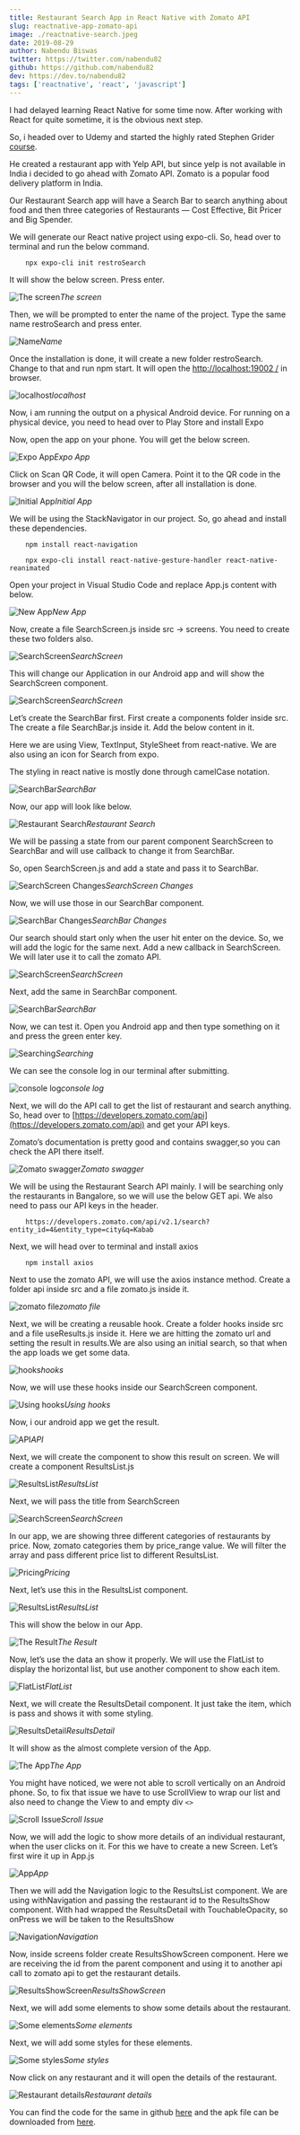 ```yaml
---
title: Restaurant Search App in React Native with Zomato API
slug: reactnative-app-zomato-api
image: ./reactnative-search.jpeg
date: 2019-08-29
author: Nabendu Biswas
twitter: https://twitter.com/nabendu82
github: https://github.com/nabendu82
dev: https://dev.to/nabendu82
tags: ['reactnative', 'react', 'javascript']
---
```


I had delayed learning React Native for some time now. After working with React for quite sometime, it is the obvious next step.

So, i headed over to Udemy and started the highly rated Stephen Grider [course](https://www.udemy.com/the-complete-react-native-and-redux-course/).

He created a restaurant app with Yelp API, but since yelp is not available in India i decided to go ahead with Zomato API. Zomato is a popular food delivery platform in India.

Our Restaurant Search app will have a Search Bar to search anything about food and then three categories of Restaurants — Cost Effective, Bit Pricer and Big Spender.

We will generate our React native project using expo-cli. So, head over to terminal and run the below command.

<div style={{ padding: '10px 0', backgroundColor: '#F2F2F2', overflowX: 'auto' }}>

```
    npx expo-cli init restroSearch
```

</div>

It will show the below screen. Press enter.

![The screen](https://res.cloudinary.com/dxkxvfo2o/image/upload/v1590384928/RestaurantSearch/1_pbu9sg.png)*The screen*

Then, we will be prompted to enter the name of the project. Type the same name restroSearch and press enter.

![Name](https://res.cloudinary.com/dxkxvfo2o/image/upload/v1590384928/RestaurantSearch/2_ogdn4r.png)*Name*

Once the installation is done, it will create a new folder restroSearch. Change to that and run npm start. It will open the [http://localhost:19002 /](http://localhost:19002/) in browser.

![localhost](https://res.cloudinary.com/dxkxvfo2o/image/upload/v1590384928/RestaurantSearch/3_rdhngr.png)*localhost*

Now, i am running the output on a physical Android device. For running on a physical device, you need to head over to Play Store and install Expo

Now, open the app on your phone. You will get the below screen.

![Expo App](https://res.cloudinary.com/dxkxvfo2o/image/upload/v1590384928/RestaurantSearch/4_osh8cm.png)*Expo App*

Click on Scan QR Code, it will open Camera. Point it to the QR code in the browser and you will the below screen, after all installation is done.

![Initial App](https://res.cloudinary.com/dxkxvfo2o/image/upload/v1590384927/RestaurantSearch/5_wecsfm.png)*Initial App*

We will be using the StackNavigator in our project. So, go ahead and install these dependencies.

<div style={{ padding: '10px 0', backgroundColor: '#F2F2F2', overflowX: 'auto' }}>

```
    npm install react-navigation

    npx expo-cli install react-native-gesture-handler react-native-reanimated
```

</div>

Open your project in Visual Studio Code and replace App.js content with below.

![New App](https://res.cloudinary.com/dxkxvfo2o/image/upload/v1590384928/RestaurantSearch/6_ho0aze.png)*New App*

Now, create a file SearchScreen.js inside src -> screens. You need to create these two folders also.

![SearchScreen](https://res.cloudinary.com/dxkxvfo2o/image/upload/v1590384928/RestaurantSearch/7_u0r6mw.png)*SearchScreen*

This will change our Application in our Android app and will show the SearchScreen component.

![SearchScreen](https://res.cloudinary.com/dxkxvfo2o/image/upload/v1590384926/RestaurantSearch/8_ollbno.png)*SearchScreen*

Let’s create the SearchBar first. First create a components folder inside src. The create a file SearchBar.js inside it. Add the below content in it.

Here we are using View, TextInput, StyleSheet from react-native. We are also using an icon for Search from expo.

The styling in react native is mostly done through camelCase notation.

![SearchBar](https://res.cloudinary.com/dxkxvfo2o/image/upload/v1590384926/RestaurantSearch/9_pq4p4u.png)*SearchBar*

Now, our app will look like below.

![Restaurant Search](https://res.cloudinary.com/dxkxvfo2o/image/upload/v1590384927/RestaurantSearch/10_frujpj.png)*Restaurant Search*

We will be passing a state from our parent component SearchScreen to SearchBar and will use callback to change it from SearchBar.

So, open SearchScreen.js and add a state and pass it to SearchBar.

![SearchScreen Changes](https://res.cloudinary.com/dxkxvfo2o/image/upload/v1590384927/RestaurantSearch/11_oegmla.png)*SearchScreen Changes*

Now, we will use those in our SearchBar component.

![SearchBar Changes](https://res.cloudinary.com/dxkxvfo2o/image/upload/v1590384927/RestaurantSearch/12_wxfu2m.png)*SearchBar Changes*

Our search should start only when the user hit enter on the device. So, we will add the logic for the same next. Add a new callback in SearchScreen. We will later use it to call the zomato API.

![SearchScreen](https://res.cloudinary.com/dxkxvfo2o/image/upload/v1590384925/RestaurantSearch/13_bxlwqy.png)*SearchScreen*

Next, add the same in SearchBar component.

![SearchBar](https://res.cloudinary.com/dxkxvfo2o/image/upload/v1590384925/RestaurantSearch/14_rz1k0v.png)*SearchBar*

Now, we can test it. Open you Android app and then type something on it and press the green enter key.

![Searching](https://res.cloudinary.com/dxkxvfo2o/image/upload/v1590384925/RestaurantSearch/15_e2dvdq.png)*Searching*

We can see the console log in our terminal after submitting.

![console log](https://res.cloudinary.com/dxkxvfo2o/image/upload/v1590384925/RestaurantSearch/16_terg4o.png)*console log*

Next, we will do the API call to get the list of restaurant and search anything. So, head over to [https://developers.zomato.com/api](https://developers.zomato.com/api) and get your API keys.

Zomato’s documentation is pretty good and contains swagger,so you can check the API there itself.

![Zomato swagger](https://res.cloudinary.com/dxkxvfo2o/image/upload/v1590384925/RestaurantSearch/17_bg9cl5.png)*Zomato swagger*

We will be using the Restaurant Search API mainly. I will be searching only the restaurants in Bangalore, so we will use the below GET api. We also need to pass our API keys in the header.

<div style={{ padding: '10px 0', backgroundColor: '#F2F2F2', overflowX: 'auto' }}>

```
    https://developers.zomato.com/api/v2.1/search?entity_id=4&entity_type=city&q=Kabab
```

</div>

Next, we will head over to terminal and install axios

<div style={{ padding: '10px 0', backgroundColor: '#F2F2F2', overflowX: 'auto' }}>

```
    npm install axios
```

</div>

Next to use the zomato API, we will use the axios instance method. Create a folder api inside src and a file zomato.js inside it.

![zomato file](https://res.cloudinary.com/dxkxvfo2o/image/upload/v1590384924/RestaurantSearch/18_d4o95c.png)*zomato file*

Next, we will be creating a reusable hook. Create a folder hooks inside src and a file useResults.js inside it. Here we are hitting the zomato url and setting the result in results.We are also using an initial search, so that when the app loads we get some data.

![hooks](https://res.cloudinary.com/dxkxvfo2o/image/upload/v1590384924/RestaurantSearch/19_on1pqk.png)*hooks*

Now, we will use these hooks inside our SearchScreen component.

![Using hooks](https://res.cloudinary.com/dxkxvfo2o/image/upload/v1590384923/RestaurantSearch/20_sk7n49.png)*Using hooks*

Now, i our android app we get the result.

![API](https://res.cloudinary.com/dxkxvfo2o/image/upload/v1590384923/RestaurantSearch/21_h71wqd.png)*API*

Next, we will create the component to show this result on screen. We will create a component ResultsList.js

![ResultsList](https://res.cloudinary.com/dxkxvfo2o/image/upload/v1590384918/RestaurantSearch/22_hbzmmk.png)*ResultsList*

Next, we will pass the title from SearchScreen

![SearchScreen](https://res.cloudinary.com/dxkxvfo2o/image/upload/v1590384925/RestaurantSearch/23_wty35g.png)*SearchScreen*

In our app, we are showing three different categories of restaurants by price. Now, zomato categories them by price_range value. We will filter the array and pass different price list to different ResultsList.

![Pricing](https://res.cloudinary.com/dxkxvfo2o/image/upload/v1590384923/RestaurantSearch/24_szcgh6.png)*Pricing*

Next, let’s use this in the ResultsList component.

![ResultsList](https://res.cloudinary.com/dxkxvfo2o/image/upload/v1590384921/RestaurantSearch/25_cxraaf.png)*ResultsList*

This will show the below in our App.

![The Result](https://res.cloudinary.com/dxkxvfo2o/image/upload/v1590384922/RestaurantSearch/26_mq0ngz.png)*The Result*

Now, let’s use the data an show it properly. We will use the FlatList to display the horizontal list, but use another component to show each item.

![FlatList](https://res.cloudinary.com/dxkxvfo2o/image/upload/v1590384922/RestaurantSearch/27_kbquhg.png)*FlatList*

Next, we will create the ResultsDetail component. It just take the item, which is pass and shows it with some styling.

![ResultsDetail](https://res.cloudinary.com/dxkxvfo2o/image/upload/v1590384920/RestaurantSearch/28_j7zkh7.png)*ResultsDetail*

It will show as the almost complete version of the App.

![The App](https://res.cloudinary.com/dxkxvfo2o/image/upload/v1590384924/RestaurantSearch/29_iktzux.png)*The App*

You might have noticed, we were not able to scroll vertically on an Android phone. So, to fix that issue we have to use ScrollView to wrap our list and also need to change the View to and empty div `<>`

![Scroll Issue](https://res.cloudinary.com/dxkxvfo2o/image/upload/v1590384921/RestaurantSearch/30_tikmy1.png)*Scroll Issue*

Now, we will add the logic to show more details of an individual restaurant, when the user clicks on it. For this we have to create a new Screen. Let’s first wire it up in App.js

![App](https://res.cloudinary.com/dxkxvfo2o/image/upload/v1590384920/RestaurantSearch/31_znfvdo.png)*App*

Then we will add the Navigation logic to the ResultsList component. We are using withNavigation and passing the restaurant id to the ResultsShow component. With had wrapped the ResultsDetail with TouchableOpacity, so onPress we will be taken to the ResultsShow

![Navigation](https://res.cloudinary.com/dxkxvfo2o/image/upload/v1590384919/RestaurantSearch/32_gnrizi.png)*Navigation*

Now, inside screens folder create ResultsShowScreen component. Here we are receiving the id from the parent component and using it to another api call to zomato api to get the restaurant details.

![ResultsShowScreen](https://res.cloudinary.com/dxkxvfo2o/image/upload/v1590384919/RestaurantSearch/33_q9airo.png)*ResultsShowScreen*

Next, we will add some elements to show some details about the restaurant.

![Some elements](https://res.cloudinary.com/dxkxvfo2o/image/upload/v1590384919/RestaurantSearch/34_hab4w2.png)*Some elements*

Next, we will add some styles for these elements.

![Some styles](https://res.cloudinary.com/dxkxvfo2o/image/upload/v1590384918/RestaurantSearch/35_uvw0qk.png)*Some styles*

Now click on any restaurant and it will open the details of the restaurant.

![Restaurant details](https://res.cloudinary.com/dxkxvfo2o/image/upload/v1590384920/RestaurantSearch/36_xox8w3.png)*Restaurant details*

You can find the code for the same in github [here](https://github.com/nabendu82/NativeRestaurantSearc) and the apk file can be downloaded from [here](https://drive.google.com/open?id=113_1ZGrYBL-XCX93BvIZ3P0qy3Jx2txa).
